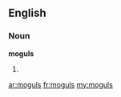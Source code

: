 ==English==

===Noun===
'''moguls'''

# {{plural of|[[mogul]]}}

[[ar:moguls]]
[[fr:moguls]]
[[my:moguls]]